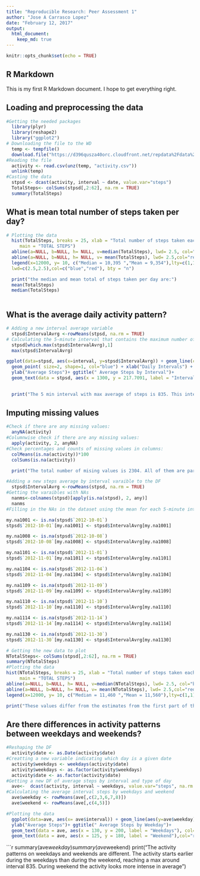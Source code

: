 ---
title: "Reproducible Research: Peer Assessment 1"
author: "Jose A Carrasco Lopez"
date: "February 12, 2017"
output: 
  html_document:
    keep_md: true
---

```{r setup, include=FALSE}
knitr::opts_chunk$set(echo = TRUE)
```

## R Markdown

This is my first R Markdown document. I hope to get everything right.

## Loading and preprocessing the data
```{r activity, echo=TRUE}
#Getting the needed packages
  library(plyr) 
  library(reshape2)
  library("ggplot2")
# Downloading the file to the WD
  temp <- tempfile()
  download.file("https://d396qusza40orc.cloudfront.net/repdata%2Fdata%2Factivity.zip",     temp)
#Reading the file
  activity <- read.csv(unz(temp, "activity.csv"))
  unlink(temp)
#Casting the data
  stpsd <- dcast(activity, interval ~ date, value.var="steps")
  TotalSteps<- colSums(stpsd[,2:62], na.rm = TRUE)
  summary(TotalSteps)
```

## What is mean total number of steps taken per day?

```{r plot1, echo=TRUE}
# Plotting the data
  hist(TotalSteps, breaks = 25, xlab = "Total number of steps taken each day", 
     main = "TOTAL STEPS") 
  abline(a=NULL, b=NULL, h= NULL, v=median(TotalSteps), lwd= 2.5, col="blue")
  abline(a=NULL, b=NULL, h= NULL, v= mean(TotalSteps), lwd= 2.5,col="red")
  legend(x=12000, y= 10, c("Median = 10,395 ","Mean = 9,354"),lty=c(1,1),
  lwd=c(2.5,2.5),col=c("blue","red"), bty = "n") 
```

```{r mean total steps, echo=FALSE}
  print("the median and mean total of steps taken per day are:")
  mean(TotalSteps)
  median(TotalSteps)
  
```

## What is the average daily activity pattern?

```{r daily patern, echo=TRUE}
# Adding a new interval average variable 
  stpsd$IntervalAvrg <-rowMeans(stpsd, na.rm = TRUE)  
# Calculating the 5-minute interval that contains the maximum number of steps
  stpsd[which.max(stpsd$IntervalAvrg),1]
  max(stpsd$IntervalAvrg)
```

```{r plot2, echo=TRUE}
ggplot(data=stpsd, aes(x=interval, y=stpsd$IntervalAvrg)) + geom_line(col="blue") + 
  geom_point( size=2, shape=1, col="blue") + xlab("Daily Intervals") +
  ylab("Average Steps")+ ggtitle(" Average Steps by Interval")+
  geom_text(data = stpsd, aes(x = 1300, y = 217.7091, label = "Interval with Max Steps = 835")) 
  
```

```{r interval max steps, echo=FALSE}
  print("The 5 min interval with max average of steps is 835. This interval has 217.8148 steps in average")
```

## Imputing missing values

```{r NAs, echo=TRUE}
#Check if there are any missing values:
  anyNA(activity)
#Columnwise check if there are any missing values:
  apply(activity, 2, anyNA)
#Check percentages and counts of missing values in columns:
  colMeans(is.na(activity))*100
  colSums(is.na(activity))
```

```{r NAs report, echo=FALSE}
  print("The total number of mising values is 2304. All of them are part of the variable steps and they represent 13.11% of the total values.")
```

```{r strategy for filling in NAs, echo=TRUE}
#Adding a new steps average by interval varaible to the DF 
  stpsd$IntervalAvrg <-rowMeans(stpsd, na.rm = TRUE)
#Getting the varaibles with NAs
  nanms<-colnames(stpsd)[apply(is.na(stpsd), 2, any)]
  nanms
#Filling in the NAs in the dataset using the mean for each 5-minute interval to create a new dataset equal to the original one but without the missing values.

my.na1001 <- is.na(stpsd$`2012-10-01`)
stpsd$`2012-10-01`[my.na1001] <- stpsd$IntervalAvrg[my.na1001]

my.na1008 <- is.na(stpsd$`2012-10-08`)
stpsd$`2012-10-08`[my.na1008] <- stpsd$IntervalAvrg[my.na1008]

my.na1101 <- is.na(stpsd$`2012-11-01`)
stpsd$`2012-11-01`[my.na1101] <- stpsd$IntervalAvrg[my.na1101]

my.na1104 <- is.na(stpsd$`2012-11-04`)
stpsd$`2012-11-04`[my.na1104] <- stpsd$IntervalAvrg[my.na1104]

my.na1109 <- is.na(stpsd$`2012-11-09`)
stpsd$`2012-11-09`[my.na1109] <- stpsd$IntervalAvrg[my.na1109]

my.na1110 <- is.na(stpsd$`2012-11-10`)
stpsd$`2012-11-10`[my.na1110] <- stpsd$IntervalAvrg[my.na1110]

my.na1114 <- is.na(stpsd$`2012-11-14`)
stpsd$`2012-11-14`[my.na1114] <- stpsd$IntervalAvrg[my.na1114]

my.na1130 <- is.na(stpsd$`2012-11-30`)
stpsd$`2012-11-30`[my.na1130] <- stpsd$IntervalAvrg[my.na1130]
```

```{r Plot3, echo=TRUE}
# Getting the new data to plot
NTotalSteps<- colSums(stpsd[,2:62], na.rm = TRUE)
summary(NTotalSteps)
#Plotting the data
hist(NTotalSteps, breaks = 25, xlab = "Total number of steps taken each day", 
     main = "TOTAL STEPS") 
abline(a=NULL, b=NULL, h= NULL, v=median(NTotalSteps), lwd= 2.5, col="blue")
abline(a=NULL, b=NULL, h= NULL, v= mean(NTotalSteps), lwd= 2.5,col="red")
legend(x=12000, y= 10, c("Median = 11,460 ","Mean = 11,560"),lty=c(1,1), lwd=c(2.5,2.5),col=c("blue","red"), bty= "n") 
```
```{r impact of NAs, echo=FALSE}
print("These values differ from the estimates from the first part of the assignment. It is clear that NAs have an impact on the final result. Imputing missing data as the average of the steps by interval, forces the mean and median to increase, getting closer to each other")
```

## Are there differences in activity patterns between weekdays and weekends?

```{r weekdays, echo=TRUE}
#Reshaping the DF
  activity$date <- as.Date(activity$date)
#Creatting a new variable indicating which day is a given date 
  activity$weekdays <- weekdays(activity$date)
  activity$weekdays <- as.factor(activity$weekdays)
  activity$date <- as.factor(activity$date)
#Getting a new DF of average steps by interval and type of day 
  ave<-  dcast(activity, interval ~ weekdays, value.var="steps", na.rm = TRUE, mean)
#Calculating the average interval steps by weekdays and weekend 
  ave$weekday <- rowMeans(ave[,c(2,3,6,7,8)])
  ave$weekend <- rowMeans(ave[,c(4,5)])
```

```{r Plot4, echo=TRUE}
#Plotting the data
  ggplot(data=ave, aes(x= ave$interval)) + geom_line(aes(y=ave$weekday), col="blue")   + geom_line(aes(y=ave$weekend), col="red")+ xlab("Daily Intervals") +
  ylab("Average Steps")+ ggtitle(" Average Steps by Weekday")+
  geom_text(data = ave, aes(x = 130, y = 200, label = "Weekdays"), col="blue")+
  geom_text(data = ave, aes(x = 125, y = 180, label = "Weekend"),col="red")
```

```{r Weekdays vs Weekend, echo=FALSE}
summary(ave$weekday)
summary(ave$weekend)
print("The activity patterns on weekdays and weekends are different. The activity starts earlier during the weekdays than during the weekend, reaching  a max around interval 835. During weekend the activity looks more intense in average")